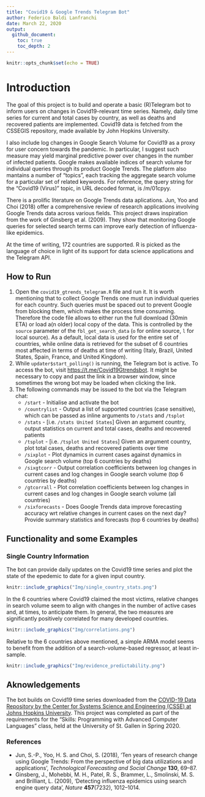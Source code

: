 ```yaml
---
title: "Covid19 & Google Trends Telegram Bot"
author: Federico Baldi Lanfranchi
date: March 22, 2020
output: 
  github_document: 
    toc: true
    toc_depth: 2
---
```




```r
knitr::opts_chunk$set(echo = TRUE)
```

# Introduction

The goal of this project is to build and operate a basic (R)Telegram bot to inform users on changes in Covid19-relevant time series. Namely, daily time series for current and total cases by country, as well as deaths and recovered patients are implemented. Covid19 data is fetched from the CSSEGIS repository, made available by John Hopkins University.

I also include log changes in Google Search Volume for Covid19 as a proxy for user concern towards the pandemic. In particular, I suggest such measure may yield marginal predictive power over changes in the number of infected patients. Google makes available indices of search volume for individual queries through its product Google Trends. The platform also mantains a number of "topics", each tracking the aggregate search volume for a particular set of related keywords. For reference, the query string for the "Covid19 (Virus)" topic, in URL decoded format, is /m/01cpyy.

There is a prolific literature on Google Trends data aplications. Jun, Yoo and Choi (2018) offer a comprehensive review of research applications involving Google Trends data across various fields. This project draws inspiration from the work of Ginsberg et al. (2009). They show that monitoring Google queries for selected search terms can improve early detection of influenza-like epidemics.

At the time of writing, 172 countries are supported. R is picked as the language of choice in light of its support for data science applications and the Telegram API.

## How to Run

<ol>
<li>Open the <code>covid19_gtrends_telegram.R</code> file and run it. It is worth mentioning that to collect Google Trends one must run individual queries for each country. Such queries must be spaced out to prevent Google from blocking them, which makes the process time consuming. Therefore the code file allows to either run the full download (30min ETA) or load a(n older) local copy of the data. This is controlled by the <code>source</code> parameter of the <code>fbl_get_search_data</code> (<code>o</code> for online source, <code>l</code> for local source). As a default, local data is used for the entire set of countries, while online data is retrieved for the subset of 6 countries most affected in terms of deaths at time of writing (Italy, Brazil, United States, Spain, France, and United Kingdom). </li>
<li>While <code>updater$start_polling()</code> is running, the Telegram bot is active.  To access the bot, visit <a href="https://t.me/Covid19Gtrendsbot">https://t.me/Covid19Gtrendsbot</a>. It might be necessary to copy and past the link in a browser window, since sometimes the wrong bot may be loaded when clicking the link.</li>
<li>The following commands may be issued to the bot via the Telegram chat:
<ul>
<li>```/start``` - Initialise and activate the bot</li>
<li>```/countrylist``` - Output a list of supported countries (case sensitive), which can be passed as inline arguments to ```/stats``` and ```/tsplot```</li>
<li>```/stats``` - [i.e. ```/stats United States```] Given an argument country, output statistics on current and total cases, deaths and recovered patients</li>
<li>```/tsplot``` - [i.e. ```/tsplot United States```] Given an argument country, plot total cases, deaths and recovered patients over time</li>
<li>```/sixplot``` - Plot dynamics in current cases against dynamics in Google search volume (top 6 countries by deaths)</li>
<li>```/sixgtcorr``` - Output correlation coefficients between log changes in current cases and log changes in Google search volume (top 6 countries by deaths)</li>
<li>```/gtcorrall``` -  Plot correlation coefficients between log changes in current cases and log changes in Google search volume (all countries)</li>
<li>```/sixforecasts``` - Does Google Trends data improve forecasting accuracy wrt relative changes in current cases on the next day? Provide summary statistics and forecasts (top 6 countries by deaths)</li>
</ul>
</ol>

## Functionality and some Examples

### Single Country Information

The bot can provide daily updates on the Covid19 time series and plot the state of the epedemic to date for a given input country.

```r
knitr::include_graphics("Img/single_country_stats.png")
```

In the 6 countries where Covid19 claimed the most victims, relative changes in search volume seem to align with changes in the number of active cases and, at times, to anticipate them. In general, the two measures are significantly positively correlated for many developed countries. 

```r
knitr::include_graphics("Img/correlations.png")
```

Relative to the 6 countries above mentioned, a simple ARMA model seems to benefit from the addition of a search-volume-based regressor, at least in-sample.

```r
knitr::include_graphics("Img/evidence_predictability.png")
```

## Aknowledgements

The bot builds on Covid19 time series downloaded from the <a href="https://github.com/CSSEGISandData/COVID-19">COVID-19 Data Repository by the Center for Systems Science and Engineering (CSSE) at Johns Hopkins University</a>. This project was completed as part of the requirements for the "Skills: Programming with Advanced Computer Languages" class, held at the University of St. Gallen in Spring 2020.

### References
<ul>
<li>Jun, S.-P., Yoo, H. S. and Choi, S. (2018), ‘Ten years of research change using Google Trends: From the perspective of big data utilizations and applications’, _Technological Forecasting and Social Change_ **130**, 69–87.</li>
<li>Ginsberg, J., Mohebbi, M. H., Patel, R. S., Brammer, L., Smolinski, M. S. and Brilliant, L. (2009), ‘Detecting influenza epidemics using search engine query data’, _Nature_ **457**(7232), 1012–1014.</li>
</ul>